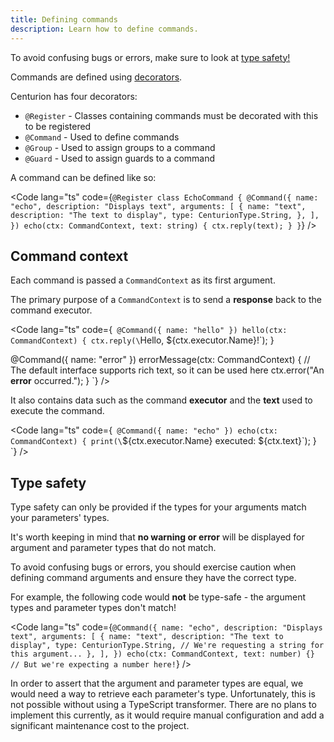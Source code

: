 ```yaml
---
title: Defining commands
description: Learn how to define commands.
---
```



<Aside type="caution">
To avoid confusing bugs or errors, make sure to look at
<a href="#type-safety">type safety!</a>
</Aside>

Commands are defined using [decorators](https://www.typescriptlang.org/docs/handbook/decorators.html).

Centurion has four decorators:

- `@Register` - Classes containing commands must be decorated with this to be registered
- `@Command` - Used to define commands
- `@Group` - Used to assign groups to a command
- `@Guard` - Used to assign guards to a command

A command can be defined like so:

<Code lang="ts" code={`
@Register
class EchoCommand {
    @Command({
        name: "echo",
        description: "Displays text",
        arguments: [
            {
                name: "text",
                description: "The text to display",
                type: CenturionType.String,
            },
        ],
    })
    echo(ctx: CommandContext, text: string) {
        ctx.reply(text);
    }
}
`} />

## Command context

Each command is passed a `CommandContext` as its first argument.

The primary purpose of a `CommandContext` is to send a **response** back
to the command executor.

<Code lang="ts" code={`
@Command({ name: "hello" })
hello(ctx: CommandContext) {
    ctx.reply(\`Hello, \${ctx.executor.Name}!\`);
}

@Command({ name: "error" })
errorMessage(ctx: CommandContext) {
    // The default interface supports rich text, so it can be used here
    ctx.error("An <b>error</b> occurred.");
}
`} />

It also contains data such as the command **executor**
and the **text** used to execute the command.

<Code lang="ts" code={`
@Command({ name: "echo" })
echo(ctx: CommandContext) {
    print(\`\${ctx.executor.Name} executed: \${ctx.text}\`);
}
`} />

## Type safety

Type safety can only be provided if the types for your arguments match your parameters' types.

It's worth keeping in mind that **no warning or error** will be
displayed for argument and parameter types that do not match.

To avoid confusing bugs or errors, you should exercise caution when defining
command arguments and ensure they have the correct type.

For example, the following code would **not** be type-safe - the argument types and
parameter types don't match!

<Code lang="ts" code={`
@Command({
    name: "echo",
    description: "Displays text",
    arguments: [
        {
            name: "text",
            description: "The text to display",
            type: CenturionType.String, // We're requesting a string for this argument...
        },
    ],
})
echo(ctx: CommandContext, text: number) {} // But we're expecting a number here!
`} />

In order to assert that the argument and parameter types are equal,
we would need a way to retrieve each parameter's type.
Unfortunately, this is not possible without using a TypeScript transformer.
There are no plans to implement this currently, as it would require manual configuration
and add a significant maintenance cost to the project.